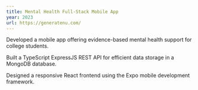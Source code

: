 ```yaml
---
title: Mental Health Full-Stack Mobile App
year: 2023
url: https://generatenu.com/
---
```


Developed a mobile app offering evidence-based mental health support for college students.

Built a TypeScript ExpressJS REST API for efficient data storage in a MongoDB database.

Designed a responsive React frontend using the Expo mobile development framework.